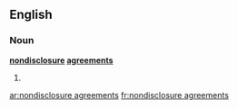 ==English==

===Noun===
'''[[nondisclosure]] [[agreement]]s'''

# {{plural of|nondisclosure agreement}}

[[ar:nondisclosure agreements]]
[[fr:nondisclosure agreements]]